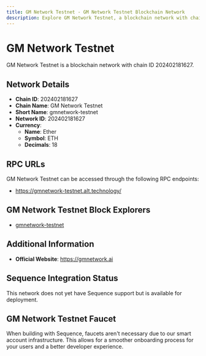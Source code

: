 ```yaml
--- 
title: GM Network Testnet - GM Network Testnet Blockchain Network
description: Explore GM Network Testnet, a blockchain network with chain ID 202402181627. Learn about its native currency, Ether, and how to interact with the network.
---
```


# GM Network Testnet

GM Network Testnet is a blockchain network with chain ID 202402181627.

## Network Details

- **Chain ID**: 202402181627
- **Chain Name**: GM Network Testnet
- **Short Name**: gmnetwork-testnet
- **Network ID**: 202402181627
- **Currency**: 
  - **Name**: Ether
  - **Symbol**: ETH
  - **Decimals**: 18

## RPC URLs

GM Network Testnet can be accessed through the following RPC endpoints:

- https://gmnetwork-testnet.alt.technology/

## GM Network Testnet Block Explorers

- [gmnetwork-testnet](https://gmnetwork-testnet-explorer.alt.technology)

## Additional Information

- **Official Website**: https://gmnetwork.ai

## Sequence Integration Status

This network does not yet have Sequence support but is available for deployment.

## GM Network Testnet Faucet

When building with Sequence, faucets aren't necessary due to our smart account infrastructure. This allows for a smoother onboarding process for your users and a better developer experience.
